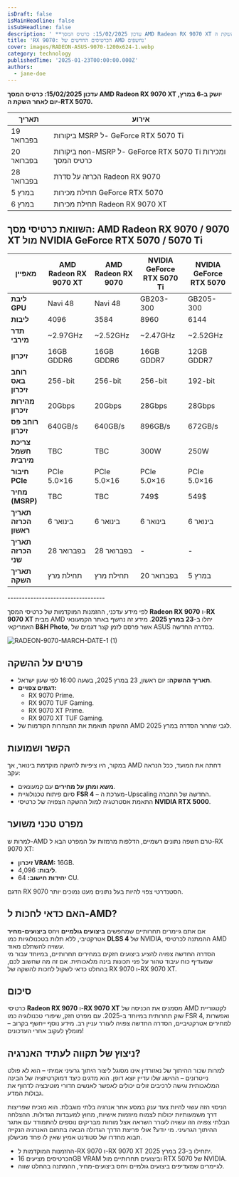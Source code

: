 ```yaml
---
isDraft: false
isMainHeadline: false
isSubHeadline: false
description: ' **עדכון 15/02/2025: כרטיס המסך AMD Radeon RX 9070 XT יושק ב-6 במרץ, יום לאחר השקת ה-RTX 5070.**  | תאריך | אירוע | | --- | --- | | 19 בפברו'
title: 'RX 9070: הכרטיסים החדשים של AMD נחשפים'
cover: images/RADEON-ASUS-9070-1200x624-1.webp
category: technology
publishedTime: '2025-01-23T00:00:00.000Z'
authors:
  - jane-doe
---
```


**עדכון 15/02/2025: כרטיס המסך AMD Radeon RX 9070 XT יושק ב-6 במרץ, יום לאחר השקת ה-RTX 5070.**

| תאריך | אירוע |
| --- | --- |
| 19 בפברואר | ביקורות MSRP ל- GeForce RTX 5070 Ti |
| 20 בפברואר | ביקורות non-MSRP ל- GeForce RTX 5070 Ti ומכירות כרטיס המסך |
| 28 בפברואר | הכרזה על סדרת Radeon RX 9070 |
| 5 במרץ | תחילת מכירות GeForce RTX 5070 |
| 6 במרץ | תחילת מכירות Radeon RX 9070 XT |

## **השוואת כרטיסי מסך: AMD Radeon RX 9070 / 9070 XT מול NVIDIA GeForce RTX 5070 / 5070 Ti**

| מאפיין | **AMD Radeon RX 9070 XT** | **AMD Radeon RX 9070** | **NVIDIA GeForce RTX 5070 Ti** | **NVIDIA GeForce RTX 5070** |
| --- | --- | --- | --- | --- |
| **ליבת GPU** | Navi 48 | Navi 48 | GB203-300 | GB205-300 |
| **ליבות** | 4096 | 3584 | 8960 | 6144 |
| **תדר מירבי** | ~2.97GHz | ~2.52GHz | ~2.47GHz | ~2.52GHz |
| **זיכרון** | 16GB GDDR6 | 16GB GDDR6 | 16GB GDDR7 | 12GB GDDR7 |
| **רוחב באס זיכרון** | 256-bit | 256-bit | 256-bit | 192-bit |
| **מהירות זיכרון** | 20Gbps | 20Gbps | 28Gbps | 28Gbps |
| **רוחב פס זיכרון** | 640GB/s | 640GB/s | 896GB/s | 672GB/s |
| **צריכת חשמל מירבית** | TBC | TBC | 300W | 250W |
| **חיבור PCIe** | PCIe 5.0×16 | PCIe 5.0×16 | PCIe 5.0×16 | PCIe 5.0×16 |
| **מחיר (MSRP)** | TBC | TBC | 749$ | 549$ |
| **תאריך הכרזה ראשון** | 6 בינואר | 6 בינואר | 6 בינואר | 6 בינואר |
| **תאריך הכרזה שני** | 28 בפברואר | 28 בפברואר | \- | \- |
| **תאריך השקה** | תחילת מרץ | תחילת מרץ | 20 בפברואר | 5 במרץ |

\----------------------------------

לפי מידע עדכני, ההזמנות המוקדמות של כרטיסי המסך **Radeon RX 9070** ו-**RX 9070 XT** מבית AMD יחלו ב-**23 במרץ 2025**. מידע זה נחשף באתר הקמעונאי האמריקאי **B&H Photo**, אשר פרסם לזמן קצר דגמים של ASUS בסדרה החדשה.

![RADEON-9070-MARCH-DATE-1 (1)](images/RADEON-9070-MARCH-DATE-1-1.webp)

## פרטים על ההשקה

- **תאריך ההשקה:** יום ראשון, 23 במרץ 2025, בשעה 16:00 לפי שעון ישראל.
- **דגמים צפויים:**
    - RX 9070 Prime.
    - RX 9070 TUF Gaming.
    - RX 9070 XT Prime.
    - RX 9070 XT TUF Gaming.
- ההשקה תואמת את ההצהרות הקודמות של AMD לגבי שחרור הסדרה במרץ 2025.

## הקשר ושמועות

במקור, היו ציפיות להשקה מוקדמת בינואר, אך AMD דחתה את המועד, ככל הנראה עקב:

- **משא ומתן על מחירים** עם קמעונאים.
- סיום פיתוח טכנולוגיית **FSR 4** – מערכת ה-Upscaling החדשה של החברה.
- התאמת אסטרטגיה למול ההשקה הצפויה של כרטיסי **NVIDIA RTX 5000**.

## מפרט טכני משוער

למרות ש-AMD טרם חשפה נתונים רשמיים, הדלפות מרמזות על המפרט הבא ל-RX 9070 XT:

- **זיכרון VRAM:** 16GB.
- **ליבות:** 4,096.
- **יחידות חישוב:** 64 CU.

הדגם RX 9070 הסטנדרטי צפוי להיות בעל נתונים מעט נמוכים יותר.

## האם כדאי לחכות ל-AMD?

אם אתם גיימרים תחרותיים שמחפשים **ביצועים גולמיים** ויחס **ביצועים-מחיר** אטרקטיבי, ללא תלות בטכנולוגיות כמו **DLSS 4** של NVIDIA, ההמתנה לכרטיסי AMD עשויה להשתלם מאוד.  
הסדרה החדשה צפויה להציע ביצועים חזקים במחירים תחרותיים, במיוחד עבור מי שמעדיף כוח עיבוד טהור על פני תכונות בינה מלאכותית. אם זה מה שחשוב לכם, בהחלט כדאי לשקול לחכות להשקה של RX 9070 ו-RX 9070 XT.

## סיכום

כרטיסי **Radeon RX 9070** ו-**RX 9070 XT** מסמנים את הכניסה של AMD לקטגוריית שוק תחרותית במיוחד ב-2025. עם מפרט חזק, שיפורי טכנולוגיה כמו FSR 4, ואפשרות למחירים אטרקטיביים, הסדרה החדשה צפויה לעורר עניין רב. מידע נוסף ייחשף בקרוב – מומלץ לעקוב אחרי העדכונים!

## ניצוץ של תקווה לעתיד האנרגיה?​

למרות שכור ההיתוך של נאזורדין אינו מסוגל ליצור היתוך גרעיני אמיתי – הוא לא פולט נייטרונים – ההישג שלו עדיין יוצא דופן. הוא מדגים כיצד דמוקרטיזציה של הבינה המלאכותית וגישה לרכיבים זולים יכולים לאפשר לאנשים חדורי מוטיבציה לדחוף את גבולות המדע.

הניסוי הזה עשוי להיות צעד ענק במסע אחר אנרגיה בלתי מוגבלת. הוא מוכיח שפריצות דרך משמעותיות יכולות לצמוח מיוזמות אישיות, מחוץ למעבדות הגדולות. ההצלחה הבלתי צפויה הזו עשויה לעורר השראה אצל מוחות מבריקים נוספים להתמודד עם אתגר ההיתוך הגרעיני. מי יודע? אולי פריצת הדרך הגדולה הבאה בתחום האנרגיה הנקייה תבוא מחדרו של סטודנט אמיץ שאין לו פחד מכישלון.

- ההזמנות המוקדמות ל-RX 9070 ו-RX 9070 XT יתחילו ב-23 במרץ 2025.
- הכרטיסים מציעים 16GB VRAM וביצועים תחרותיים מול RTX 5070 של NVIDIA.
- לגיימרים שמעדיפים ביצועים גולמיים ויחס ביצועים-מחיר, ההמתנה בהחלט שווה.
